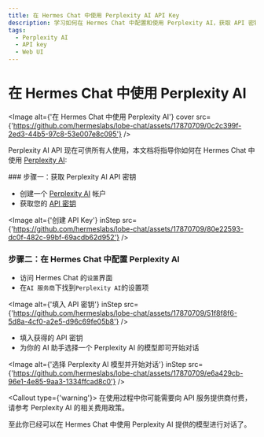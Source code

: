 ```yaml
---
title: 在 Hermes Chat 中使用 Perplexity AI API Key
description: 学习如何在 Hermes Chat 中配置和使用 Perplexity AI，获取 API 密钥并选择适合的语言模型开始对话。
tags:
  - Perplexity AI
  - API key
  - Web UI
---
```


# 在 Hermes Chat 中使用 Perplexity AI

<Image alt={'在 Hermes Chat 中使用 Perplexity AI'} cover src={'https://github.com/hermeslabs/lobe-chat/assets/17870709/0c2c399f-2ed3-44b5-97c8-53e007e8c095'} />

Perplexity AI API 现在可供所有人使用，本文档将指导你如何在 Hermes Chat 中使用 [Perplexity AI](https://www.perplexity.ai/):

<Steps>
  ### 步骤一：获取 Perplexity AI API 密钥

  - 创建一个 [Perplexity AI](https://www.perplexity.ai/) 帐户
  - 获取您的 [API 密钥](https://www.perplexity.ai/settings/api)

  <Image alt={'创建 API Key'} inStep src={'https://github.com/hermeslabs/lobe-chat/assets/17870709/80e22593-dc0f-482c-99bf-69acdb62d952'} />

  ### 步骤二：在 Hermes Chat 中配置 Perplexity AI

  - 访问 Hermes Chat 的`设置`界面
  - 在`AI 服务商`下找到`Perplexity AI`的设置项

  <Image alt={'填入 API 密钥'} inStep src={'https://github.com/hermeslabs/lobe-chat/assets/17870709/51f8f8f6-5d8a-4cf0-a2e5-d96c69fe05b8'} />

  - 填入获得的 API 密钥
  - 为你的 AI 助手选择一个 Perplexity AI 的模型即可开始对话

  <Image alt={'选择 Perplexity AI 模型并开始对话'} inStep src={'https://github.com/hermeslabs/lobe-chat/assets/17870709/e6a429cb-96e1-4e85-9aa3-1334ffcad8c0'} />

  <Callout type={'warning'}>
    在使用过程中你可能需要向 API 服务提供商付费，请参考 Perplexity AI 的相关费用政策。
  </Callout>
</Steps>

至此你已经可以在 Hermes Chat 中使用 Perplexity AI 提供的模型进行对话了。
